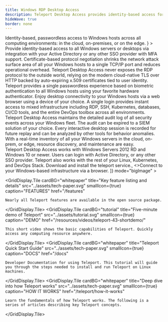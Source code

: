 ```yaml
---
title: Windows RDP Desktop Access
description: Teleport Desktop Access provides identity-based access for Windows Servers and Desktops.
hideWave: true
border: none
---
```



<Section bg="grayWave">
  <AnimationHeader
    title="Teleport Desktop Access"
    subtitle="Teleport Access Plane"
    description={
      <>
        Identity-based, passwordless access to Windows hosts across all computing environments: in the cloud, on-premises, or on the edge.
      </>
    }
  >
  <ApplicationAnimation animationType="desktop"/>
  </AnimationHeader>
  <AnnouncementBar />
</Section>
<Section bg="waveLight">
  <ProductBanner
    imgPosition="right"
    title="Improve security and ease-of-use with passwordless access for your Windows infrastructure"
    src="../assets/passwordless.png"
    alt="a diagram of server architecture"
    description="Teleport Desktop Access provides identity-based, passwordless access to Windows Servers and Desktops across all cloud, on-premises, and edge environments."
  >
    <ProductBanner.Item title="Active Directory integration">
      Provide identity-based access to all Windows servers or desktops via integration with your Active Directory or any other SSO provider with  MFA support.
    </ProductBanner.Item>
    <ProductBanner.Item title="TLS routing">
      Certificate-based protocol negotiation shrinks the network attack surface area of all your Windows hosts to a single TCP/IP port and reduces operational overhead.
    </ProductBanner.Item>
    <ProductBanner.Item title="Cloud Native Security ">
      Teleport Desktop Access never exposes the RDP protocol to the outside world, relying on the modern cloud-native TLS over HTTP backed by auto-expiring x.509 certificates tied to user identity.
    </ProductBanner.Item>
  </ProductBanner>
</Section>
<Section bg="grayWave">
  <ProductBanner
    imgPosition="left"
    title="Secure access that doesn't get in the way"
    src="../assets/access-desktop.png"
    alt="a diagram of server architecture"
    description="With Teleport, developers stay productive with the same instant, passwordless login to their Windows machines as they have for the rest of their cloud native infrastructure. Windows permissions are always in sync with other layers of your stack removing the need to juggle shared secrets, or hop between VPNs and multiple access points."
  >
    <ProductBanner.Item title="Passwordless login">
      Teleport provides a single passwordless experience based on biometric authentication to all Windows hosts using your favorite hardware authenticator.
    </ProductBanner.Item>
    <ProductBanner.Item title="Browser-based access">
      Enjoy desktop connectivity to your Windows hosts via a web browser using a device of your choice.
    </ProductBanner.Item>
    <ProductBanner.Item title="Windows and Linux">
      A single login provides instant access to mixed infrastructure including RDP, SSH, Kubernetes, databases, CI/CD tools, and the entire DevOps toolbox across all environments.
    </ProductBanner.Item>
  </ProductBanner>
</Section>
<Section bg="waveLight">
  <ProductBanner
    imgPosition="right"
    subtitle="For Security Professionals"
    title="Complete visibility into access and behavior"
    src="../assets/the-easiest.png"
    alt="a diagram of server architecture"
    description="Teleport provides a live view and an audit log for Windows user sessions across all environments, making it easy to see what’s happening and who is responsible."
  >
    <ProductBanner.Item title="Unified Audit Log" src="../assets/connect.svg">
      Teleport Desktop Access maintains the detailed audit log of all security events across your Windows fleet. The audit can be expired to a SIEM solution of your choice.
    </ProductBanner.Item>
    <ProductBanner.Item title="Session Recording (coming soon)" src="../assets/authorize.svg">
      Every interactive desktop session is recorded for future replay and can be analyzed by other tools for behavior anomalies.
    </ProductBanner.Item>
    <ProductBanner.Item title="Live server inventory" src="../assets/audit.svg">
      With a real-time inventory of all your Windows  servers in the cloud, on-prem, or edge, resource discovery, and maintenance are easy.
    </ProductBanner.Item>
  </ProductBanner>
</Section>
<VideoBanner title="Demo Video" videoId="n2h0GisWdss" />
<WorksWith title="Works with everything you have">
  Teleport Desktop Access works with Windows Servers 2012 RD and Windows 10 or newer.
  Users can login with Active Directory, or any other SSO provider.
  Teleport also works with the rest of your Linux, Kubernetes, and DevOps Stack.
</WorksWith>
<EasyStart
  bg="flatWhite"
  description="Teleport is easy to deploy and use. We believe that simple and easy-to-use software is key to first-class security because it reduces the risk of a human error."
  listDescription="Teleport Desktop Access is just a single binary."
  listItems={[
    <>Download and install the <span style={{color: "#512FC9", fontFamily: "Ubuntu Mono"}}>teleport</span> service.</>,
    <>Connect to your Windows-based infrastructure via a browser.</>
  ]}
  mode="bigImage"
>
  <NextImage src="./assets/DesktopAccess@2x.png" alt="Desktop Access Diagram" layout="fill" objectFit="contain"/>
</EasyStart>
<TryTeleport/>
<GridDisplay
  centralHeading={true}
  title="Learn more about Teleport Desktop Access"
  subtitle="Explore resources"
  titleFontSize="header-1"
  titleFontWeight="black"

  >
  <GridDisplay.Tile
    cardBG="whitepaper"
    title="Key feature listing and details"
    src="../assets/tech-paper.svg"
    smallIcon={true}
    caption="FEATURES"
    href="/features"
  >
    Nearly all Teleport features are available in the open source package.
  </GridDisplay.Tile>
  <GridDisplay.Tile
    cardBG="tutorial"
    title="Five-minute demo of Teleport"
    src="../assets/tutorial.svg"
    smallIcon={true}
    caption="DEMO"
    href="/resources/videos/teleport-43-shortdemo/"
  >
    This short video shows the basic capabilities of Teleport. Quickly
    access any computing resource anywhere.
  </GridDisplay.Tile>
  <GridDisplay.Tile
    cardBG="whitepaper"
    title="Teleport Quick Start Guide"
    src="../assets/tech-paper.svg"
    smallIcon={true}
    caption="DOCS"
    href="/docs"
  >
    Developer Documentation for using Teleport. This tutorial will guide
    you through the steps needed to install and run Teleport on Linux
    machines.
  </GridDisplay.Tile>
  <GridDisplay.Tile
    cardBG="whitepaper"
    title="Deep dive into how Teleport works"
    src="../assets/tech-paper.svg"
    smallIcon={true}
    caption="HOW IT WORKS"
    href="/teleport/how-it-works"
  >
    Learn the fundamentals of how Teleport works. The following is a
    series of articles describing key Teleport concepts.
  </GridDisplay.Tile>
</GridDisplay>
